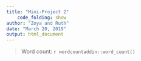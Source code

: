 ```yaml
---
title: "Mini-Project 2"
    code_folding: show
author: "Zoya and Ruth"
date: "March 20, 2019"
output: html_document
---
```






> Word count: `r wordcountaddin::word_count()`